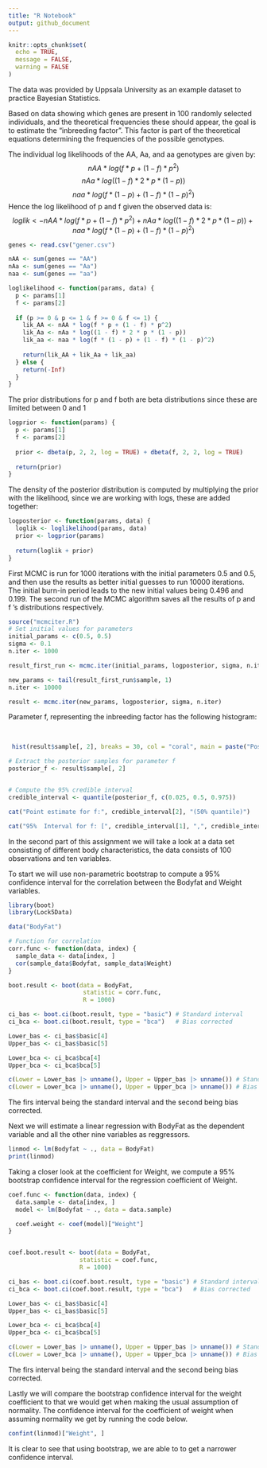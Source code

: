 ```yaml
---
title: "R Notebook"
output: github_document
---
```


```r
knitr::opts_chunk$set(
  echo = TRUE,
  message = FALSE,
  warning = FALSE
)
```

The data was provided by Uppsala University as an example dataset to practice Bayesian Statistics.

Based on data showing which genes are present in 100 randomly selected individuals, and the theoretical frequencies these should appear, the goal is to estimate the "inbreeding factor". This factor is part of the theoretical equations determining the frequencies of the possible genotypes.


The individual log likelihoods of the AA, Aa, and aa genotypes are given by:
$$  
    nAA * log(f * p + (1 - f) * p^2)
$$
$$
    nAa * log((1 - f) * 2 * p * (1 - p))
$$
$$
    naa * log(f * (1 - p) + (1 - f) * (1 - p)^2)
$$
Hence the log likelihood of p and f given the observed data is:
$$
loglik <- nAA * log(f * p + (1 - f) * p^2) + nAa * log((1 - f) * 2 * p * (1 - p)) + naa * log(f * (1 - p) + (1 - f) * (1 - p)^2)
$$

```r
genes <- read.csv("gener.csv")

nAA <- sum(genes == "AA")
nAa <- sum(genes == "Aa")
naa <- sum(genes == "aa")

loglikelihood <- function(params, data) {
  p <- params[1]
  f <- params[2]
  
  if (p >= 0 & p <= 1 & f >= 0 & f <= 1) {
    lik_AA <- nAA * log(f * p + (1 - f) * p^2)
    lik_Aa <- nAa * log((1 - f) * 2 * p * (1 - p))
    lik_aa <- naa * log(f * (1 - p) + (1 - f) * (1 - p)^2)
    
    return(lik_AA + lik_Aa + lik_aa)
  } else {
    return(-Inf)
  }
}
```

The prior distributions for p and f both are beta distributions since these are limited between 0 and 1
```r
logprior <- function(params) {
  p <- params[1]
  f <- params[2]
  
  prior <- dbeta(p, 2, 2, log = TRUE) + dbeta(f, 2, 2, log = TRUE)
  
  return(prior)
}
```

The density of the posterior distribution is computed by multiplying the prior with the likelihood, since we are working with logs, these are added together:
```r
logposterior <- function(params, data) {
  loglik <- loglikelihood(params, data)
  prior <- logprior(params)
  
  return(loglik + prior)
}
```

First MCMC is run for 1000 iterations with the initial parameters 0.5 and 0.5, and then use the results as better initial guesses to run 10000 iterations. The initial burn-in period leads to the new initial values being 0.496 and 0.199. The second run of the MCMC algorithm saves all the results of p and f 's distributions respectively.

```r

source("mcmciter.R")
# Set initial values for parameters
initial_params <- c(0.5, 0.5)
sigma <- 0.1
n.iter <- 1000

result_first_run <- mcmc.iter(initial_params, logposterior, sigma, n.iter)

new_params <- tail(result_first_run$sample, 1)
n.iter <- 10000

result <- mcmc.iter(new_params, logposterior, sigma, n.iter)
```

\newpage

Parameter f, representing the inbreeding factor has the following histogram:

&nbsp; 

```r
 hist(result$sample[, 2], breaks = 30, col = "coral", main = paste("Posterior Distribution of f"), xlab="Parameter f")
```
```r
# Extract the posterior samples for parameter f
posterior_f <- result$sample[, 2]


# Compute the 95% credible interval
credible_interval <- quantile(posterior_f, c(0.025, 0.5, 0.975))

cat("Point estimate for f:", credible_interval[2], "(50% quantile)")

cat("95%  Interval for f: [", credible_interval[1], ",", credible_interval[3], "]\n")
```


In the second part of this assignment we will take a look at a data set consisting of different body characteristics, the data consists of 100 observations and ten variables. 

To start we will use non-parametric bootstrap to compute a 95% confidence interval for the correlation between the
Bodyfat and Weight variables.

```r
library(boot)
library(Lock5Data)

data("BodyFat")

```

```r
# Function for correlation
corr.func <- function(data, index) {
  sample_data <- data[index, ]                   
  cor(sample_data$Bodyfat, sample_data$Weight)
}

boot.result <- boot(data = BodyFat,
                     statistic = corr.func,
                     R = 1000)

ci_bas <- boot.ci(boot.result, type = "basic") # Standard interval
ci_bca <- boot.ci(boot.result, type = "bca")   # Bias corrected

```
```r
Lower_bas <- ci_bas$basic[4]
Upper_bas <- ci_bas$basic[5]

Lower_bca <- ci_bca$bca[4]
Upper_bca <- ci_bca$bca[5]

c(Lower = Lower_bas |> unname(), Upper = Upper_bas |> unname()) # Standard interval
c(Lower = Lower_bca |> unname(), Upper = Upper_bca |> unname()) # Bias corrected
```
The firs interval being the standard interval and the second being bias corrected. 

Next we will estimate a linear regression with BodyFat as the dependent variable and all the other nine variables as reggressors. 

``` r
linmod <- lm(Bodyfat ~ ., data = BodyFat)
print(linmod)
```

Taking a closer look at the coefficient for Weight, we compute a 95% bootstrap confidence interval for the regression coefficient of Weight. 

``` r
coef.func <- function(data, index) {
  data.sample <- data[index, ]
  model <- lm(Bodyfat ~ ., data = data.sample)

  coef.weight <- coef(model)["Weight"]
}


coef.boot.result <- boot(data = BodyFat,
                    statistic = coef.func,
                    R = 1000)

ci_bas <- boot.ci(coef.boot.result, type = "basic") # Standard interval
ci_bca <- boot.ci(coef.boot.result, type = "bca")   # Bias corrected

```
```r
Lower_bas <- ci_bas$basic[4]
Upper_bas <- ci_bas$basic[5]

Lower_bca <- ci_bca$bca[4]
Upper_bca <- ci_bca$bca[5]

c(Lower = Lower_bas |> unname(), Upper = Upper_bas |> unname()) # Standard interval
c(Lower = Lower_bca |> unname(), Upper = Upper_bca |> unname()) # Bias corrected
```
The firs interval being the standard interval and the second being bias corrected. 

Lastly we will compare the bootstrap confidence interval for the weight coefficient to that we would get when making the usual assumption of normality. The confidence interval for the coefficient of weight when assuming normality we get by running the code below.

``` r
confint(linmod)["Weight", ]
```
It is clear to see that using bootstrap, we are able to to get a narrower confidence interval.  




